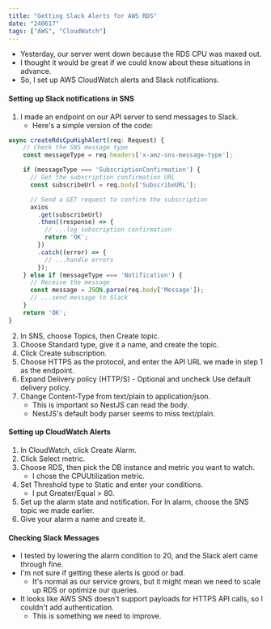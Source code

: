 ```yaml
---
title: "Getting Slack Alerts for AWS RDS"
date: "240617"
tags: ["AWS", "CloudWatch"]
---
```


- Yesterday, our server went down because the RDS CPU was maxed out.
- I thought it would be great if we could know about these situations in advance.
- So, I set up AWS CloudWatch alerts and Slack notifications.

#### Setting up Slack notifications in SNS

1. I made an endpoint on our API server to send messages to Slack.
   - Here's a simple version of the code:

```typescript
async createRdsCpuHighAlert(req: Request) {
    // Check the SNS message type
    const messageType = req.headers['x-amz-sns-message-type'];

    if (messageType === 'SubscriptionConfirmation') {
      // Get the subscription confirmation URL
      const subscribeUrl = req.body['SubscribeURL'];

      // Send a GET request to confirm the subscription
      axios
        .get(subscribeUrl)
        .then((response) => {
          // ...log subscription confirmation
          return 'OK';
        })
        .catch((error) => {
          // ...handle errors
        });
    } else if (messageType === 'Notification') {
      // Receive the message
      const message = JSON.parse(req.body['Message']);
      // ...send message to Slack
    }
    return 'OK';
}
```

2. In SNS, choose Topics, then Create topic.
3. Choose Standard type, give it a name, and create the topic.
4. Click Create subscription.
5. Choose HTTPS as the protocol, and enter the API URL we made in step 1 as the endpoint.
6. Expand Delivery policy (HTTP/S) - Optional and uncheck Use default delivery policy.
7. Change Content-Type from text/plain to application/json.
   - This is important so NestJS can read the body.
   - NestJS's default body parser seems to miss text/plain.

#### Setting up CloudWatch Alerts

1. In CloudWatch, click Create Alarm.
2. Click Select metric.
3. Choose RDS, then pick the DB instance and metric you want to watch.
   - I chose the CPUUtilization metric.
4. Set Threshold type to Static and enter your conditions.
   - I put Greater/Equal > 80.
5. Set up the alarm state and notification. For In alarm, choose the SNS topic we made earlier.
6. Give your alarm a name and create it.

#### Checking Slack Messages

- I tested by lowering the alarm condition to 20, and the Slack alert came through fine.
- I'm not sure if getting these alerts is good or bad.
  - It's normal as our service grows, but it might mean we need to scale up RDS or optimize our queries.
- It looks like AWS SNS doesn't support payloads for HTTPS API calls, so I couldn't add authentication.
  - This is something we need to improve.
